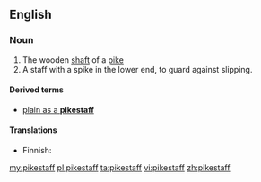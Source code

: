 ==English==

===Noun===
{{en-noun|sg=[[pike]][[staff]]}}

# The wooden [[shaft]] of a [[pike]]
# A staff with a spike in the lower end, to guard against slipping.
#: {{rfquotek|Sir Walter Scott}}

====Derived terms====
* [[plain as a pikestaff|plain as a '''pikestaff''']]

====Translations====
{{trans-top|shaft of a pike}}
* Finnish: {{t+|fi|peitsi|alt=peitsen}} {{t+|fi|varsi}}
{{trans-mid}}
{{trans-bottom}}

[[my:pikestaff]]
[[pl:pikestaff]]
[[ta:pikestaff]]
[[vi:pikestaff]]
[[zh:pikestaff]]